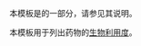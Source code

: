 {{Documentation subpage}}
本模板是{{tl|Chembox}}的一部分，请参见其说明。

本模板用于列出药物的[[生物利用度]]。

<includeonly>
[[Category:化学信息框模板|{{PAGENAME}}]]
</includeonly>